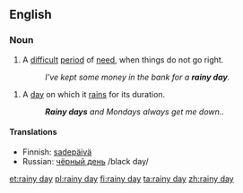 ==English==

===Noun===
{{en-noun|sg=[[rainy]] [[day]]}}

# {{idiomatic}} A [[difficult]] [[period]] of [[need]], when things do not go right.
#:''I've kept some money in the bank for a '''rainy day'''.''

#A [[day]] on which it [[rains]] for its duration.
#:'''''Rainy days''' and Mondays always get me down..''

====Translations====
*Finnish: [[sadepäivä]]
*Russian: [[чёрный день]] /black day/

[[et:rainy day]]
[[pl:rainy day]]
[[fi:rainy day]]
[[ta:rainy day]]
[[zh:rainy day]]